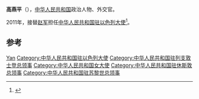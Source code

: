 '''高燕平'''（{{bd|？|||}}），[[中华人民共和国|中华人民共和国]]政治人物、外交官。

2011年，接替[[赵军|赵军]]担任[[中国驻以色列大使列表|中华人民共和国驻以色列大使]]<ref>{{cite web|author=中华人民共和国外交部|title=中国驻以色列历任大使|url=http://www.mfa.gov.cn/chn/pds/ziliao/wjrw/2167/2169/t9172.htm|publisher=中华人民共和国外交部|accessdate=2012-03-03}}</ref>。

== 参考 ==
{{reflist}}

{{start box}}
{{s-dip}}
{{succession box|[[毛静秋|毛静秋]]|[[赵清华|赵清华]]|[[中国驻苏黎世总领事列表|中华人民共和国驻苏黎世总领事]]<br><small>[[中国驻列支敦士登总领事列表|兼驻列支敦士登]]</small>|2016年1月－2018年4月}}
{{succession box|[[赵军_(外交官)|赵军]]|[[詹永新|詹永新]]|[[中国驻以色列大使列表|中华人民共和国驻以色列大使]]|2011年9月－2015年2月}}
{{succession box|[[乔红_(外交官)|乔红]]|[[许尔文|许尔文]]|[[中国驻休斯敦总领事列表|中华人民共和国驻休斯敦总领事]]|2009年9月－2011年7月}}
{{end box}}
{{中国政治人物小作品}}

{{Authority control}}
{{DEFAULTSORT:Gao高}}
[[Category:高姓|Yan]]
[[Category:中华人民共和国驻以色列大使|Category:中华人民共和国驻以色列大使]]
[[Category:中华人民共和国驻列支敦士登总领事|Category:中华人民共和国驻列支敦士登总领事]]
[[Category:中华人民共和国女大使|Category:中华人民共和国女大使]]
[[Category:中华人民共和国驻休斯敦总领事|Category:中华人民共和国驻休斯敦总领事]]
[[Category:中华人民共和国驻苏黎世总领事|Category:中华人民共和国驻苏黎世总领事]]